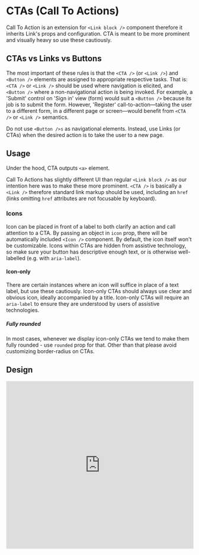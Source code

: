 # CTAs (Call To Actions)

Call To Action is an extension for `<Link block />` component therefore it inherits Link's props and configuration.
CTA is meant to be more prominent and visually heavy so use these cautiously.

## CTAs vs Links vs Buttons

The most important of these rules is that the `<CTA />` (or `<Link />`) and `<Button />` elements are assigned to appropriate respective tasks. 
That is: `<CTA />` or `<Link />` should be used where navigation is elicited, and `<Button />` where a non-navigational action is being invoked.
For example, a 'Submit' control on 'Sign in' view (form) would suit a `<Button />` because its job is to submit the form. 
However, 'Register' call-to-action—taking the user to a different form, in a different page or screen—would benefit from `<CTA />` or `<Link />` semantics.

Do not use `<Button />s` as navigational elements. Instead, use Links (or CTAs) when the desired action is to take the user to a new page.

## Usage

Under the hood, CTA outputs `<a>` element.

Call To Actions has slightly different UI than regular `<Link block />` as our intention here was to make these more prominent. 
`<CTA />` is basically a `<Link />` therefore standard link markup should be used, including an `href` (links omitting `href` attributes are not focusable by keyboard).

### Icons

Icon can be placed in front of a label to both clarify an action and call attention to a CTA.
By passing an object in `icon` prop, there will be automatically included `<Icon />` component.
By default, the icon itself won't be customizable. Icons within CTAs are hidden from assistive technology, so make sure your button has descriptive enough text, or is otherwise well-labelled (e.g. with `aria-label`).

#### Icon-only

There are certain instances where an icon will suffice in place of a text label, but use these cautiously.
Icon-only CTAs should always use clear and obvious icon, ideally accompanied by a title. Icon-only CTAs will require an `aria-label` to ensure they are understood by users of assistive technologies.

##### Fully rounded

In most cases, whenever we display icon-only CTAs we tend to make them fully rounded - use `rounded` prop for that.
Other than that please avoid customizing border-radius on CTAs.

## Design

<iframe style="border: 1px solid rgba(0, 0, 0, 0.1);" width="100%" height="450" src="https://www.figma.com/embed?embed_host=share&url=https%3A%2F%2Fwww.figma.com%2Ffile%2FgHpwugeu9jFGW4d9u3ReuR%2FCrayons%3Fnode-id%3D1%253A29" allowfullscreen></iframe>
